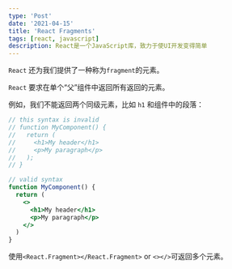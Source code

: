 ```yaml
---
type: 'Post'
date: '2021-04-15'
title: 'React Fragments'
tags: [react, javascript]
description: React是一个JavaScript库，致力于使UI开发变得简单
---
```


`React` 还为我们提供了一种称为`fragment`的元素。

`React` 要求在单个“父”组件中返回所有返回的元素。

例如，我们不能返回两个同级元素，比如 `h1` 和组件中的段落：

```jsx
// this syntax is invalid
// function MyComponent() {
//   return (
//     <h1>My header</h1>
//     <p>My paragraph</p>
//   );
// }
```

```jsx
// valid syntax
function MyComponent() {
  return (
    <>
      <h1>My header</h1>
      <p>My paragraph</p>
    </>
  )
}
```

使用`<React.Fragment></React.Fragment>` or `<></>`可返回多个元素。

